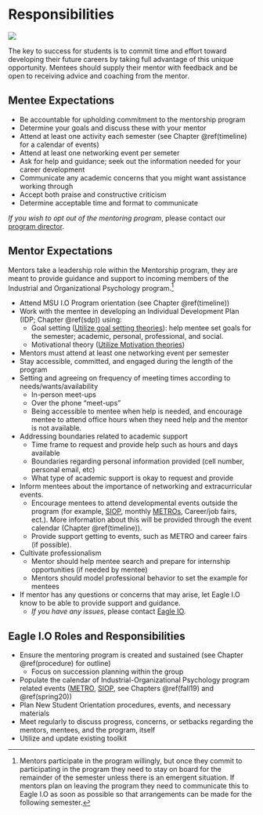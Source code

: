 # Responsibilities 

![](images\responsibility.jpg)

The key to success for students is to commit time and effort toward developing their future careers by taking full advantage of this unique opportunity.  Mentees should supply their mentor with feedback and be open to receiving advice and coaching from the mentor.

## Mentee Expectations

* Be accountable for upholding commitment to the mentorship program
* Determine your goals and discuss these with your mentor
* Attend at least one activity each semester (see Chapter \@ref(timeline) for a calendar of events) 
* Attend at least one networking event per semeter
* Ask for help and guidance; seek out the information needed for your career development
* Communicate any academic concerns that you might want assistance working through 
* Accept both praise and constructive criticism
* Determine acceptable time and format to communicate

*If you wish to opt out of the mentoring program*, please contact our [program director](mailto:simonetd@montclair.edu).


## Mentor Expectations  

Mentors take a leadership role within the Mentorship program, they are meant to provide guidance and support to incoming members of the Industrial and Organizational Psychology program.^[Mentors participate in the program willingly, but once they commit to participating in the program they need to stay on board for the remainder of the semester unless there is an emergent situation. If mentors plan on leaving the program they need to communicate this to  Eagle I.O as soon as possible so that arrangements can be made for the following semester.] 

* Attend MSU I.O Program orientation (see Chapter \@ref(timeline))
* Work with the mentee in developing an Individual Development Plan (IDP; Chapter \@ref(sdp)) using:
    + Goal setting ([Utilize goal setting theories](https://piximus.net/media/12860/funny-demotivational-posters-86-28.jpg)): help mentee set goals for the semester; academic, personal, professional, and social.
    + Motivational theory ([Utilize Motivation theories](https://youtu.be/cgg9byUy-V4))
* Mentors must attend at least one networking event per semester
* Stay accessible, committed, and engaged during the length of the program  
* Setting and agreeing on frequency of meeting times according to needs/wants/availability
    + In-person meet-ups
    + Over the phone "meet-ups"
    + Being accessible to mentee when help is needed, and encourage mentee to attend office hours when they need help and the mentor is not available.
* Addressing boundaries related to academic support  
    + Time frame to request and provide help such as hours and days available
    + Boundaries regarding personal information provided (cell number, personal email, etc)
    + What type of academic support is okay to request and provide 
* Inform mentees about the importance of networking and extracurricular events.  
    + Encourage mentees to attend developmental events outside the program (for example, [SIOP](http://www.siop.org), monthly [METROs](http://www.metroapppsych.com/), Career/job fairs, ect.). More information about this will be provided through the event calendar (Chapter \@ref(timeline)).
    + Provide support getting to events, such as METRO and career fairs (if possible).
* Cultivate professionalism  
    + Mentor should help mentee search and prepare for internship opportunities (if needed by mentee)
    + Mentors should model professional behavior to set the example for mentees 
* If mentor has any questions or concerns that may arise, let Eagle I.O know to be able to provide support and guidance.  
    + *If you have any issues*, please contact [Eagle IO](mailto:eagleio@montclair.edu).

## Eagle I.O Roles and Responsibilities {#Eagle}

* Ensure the mentoring program is created and sustained (see Chapter \@ref(procedure) for outline)
    + Focus on succession planning within the group
* Populate the calendar of Industrial-Organizational Psychology program related events ([METRO](http://www.metroapppsych.com/), [SIOP](http://www.siop.org/), see Chapters \@ref(fall19) and \@ref(spring20))  
* Plan New Student Orientation procedures, events, and necessary materials  
* Meet regularly to discuss progress, concerns, or setbacks regarding the mentors, mentees, and the program, itself 
* Utilize and update existing toolkit 
